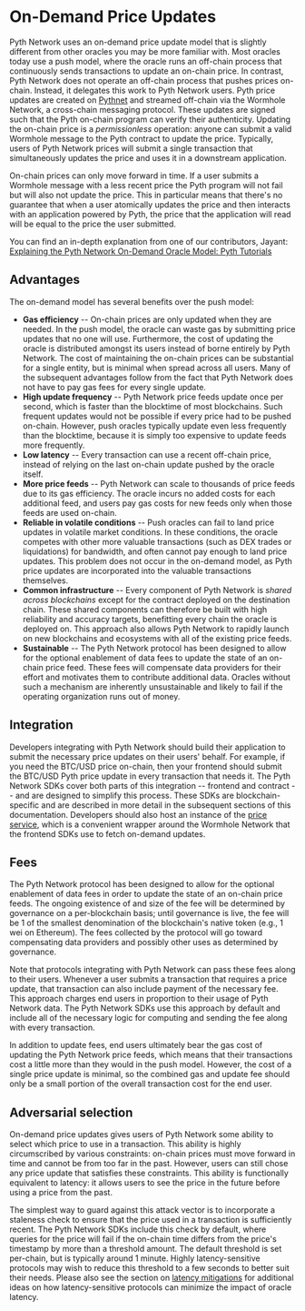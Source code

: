 # On-Demand Price Updates

Pyth Network uses an on-demand price update model that is slightly different from other oracles you may be more familiar with.
Most oracles today use a push model, where the oracle runs an off-chain process that continuously sends transactions to update an on-chain price.
In contrast, Pyth Network does not operate an off-chain process that pushes prices on-chain.
Instead, it delegates this work to Pyth Network users.
Pyth price updates are created on [Pythnet](../how-pyth-works/pythnet.md) and streamed off-chain via the Wormhole Network, a cross-chain messaging protocol.
These updates are signed such that the Pyth on-chain program can verify their authenticity.
Updating the on-chain price is a *permissionless* operation: anyone can submit a valid Wormhole message to the Pyth contract to update the price.
Typically, users of Pyth Network prices will submit a single transaction that simultaneously updates the price and uses it in a downstream application.

On-chain prices can only move forward in time. If a user submits a Wormhole message with a less recent price the Pyth program will not fail but will
also not update the price. This in particular means that there's no guarantee that when a user atomically updates the price and then interacts with an application powered by Pyth,
the price that the application will read will be equal to the price the user submitted.

You can find an in-depth explanation from one of our contributors, Jayant:
[Explaining the Pyth Network On-Demand Oracle Model: Pyth Tutorials](https://youtu.be/qdwrs23Qc9g)

## Advantages

The on-demand model has several benefits over the push model:

- **Gas efficiency** -- On-chain prices are only updated when they are needed.
  In the push model, the oracle can waste gas by submitting price updates that no one will use.
  Furthermore, the cost of updating the oracle is distributed amongst its users instead of borne entirely by Pyth Network.
  The cost of maintaining the on-chain prices can be substantial for a single entity, but is minimal when spread across all users.
  Many of the subsequent advantages follow from the fact that Pyth Network does not have to pay gas fees for every single update.
- **High update frequency** -- Pyth Network price feeds update once per second, which is faster than the blocktime of most blockchains.
  Such frequent updates would not be possible if every price had to be pushed on-chain.
  However, push oracles typically update even less frequently than the blocktime, because it is simply too expensive to update feeds more frequently.
- **Low latency** -- Every transaction can use a recent off-chain price, instead of relying on the last on-chain update pushed by the oracle itself.
- **More price feeds** -- Pyth Network can scale to thousands of price feeds due to its gas efficiency.
  The oracle incurs no added costs for each additional feed, and users pay gas costs for new feeds only when those feeds are used on-chain.
- **Reliable in volatile conditions** -- Push oracles can fail to land price updates in volatile market conditions.
  In these conditions, the oracle competes with other more valuable transactions (such as DEX trades or liquidations) for bandwidth, and often cannot pay enough to land price updates.
  This problem does not occur in the on-demand model, as Pyth price updates are incorporated into the valuable transactions themselves.
- **Common infrastructure** -- Every component of Pyth Network is *shared across blockchains* except for the contract deployed on the destination chain.
  These shared components can therefore be built with high reliability and accuracy targets, benefitting every chain the oracle is deployed on.
  This approach also allows Pyth Network to rapidly launch on new blockchains and ecosystems with all of the existing price feeds.
- **Sustainable** -- The Pyth Network protocol has been designed to allow for the optional enablement of data fees to update the state of an on-chain price feed.
  These fees will compensate data providers for their effort and motivates them to contribute additional data.
  Oracles without such a mechanism are inherently unsustainable and likely to fail if the operating organization runs out of money.

## Integration

Developers integrating with Pyth Network should build their application to submit the necessary price updates on their users' behalf.
For example, if you need the BTC/USD price on-chain, then your frontend should submit the BTC/USD Pyth price update in every transaction that needs it.
The Pyth Network SDKs cover both parts of this integration -- frontend and contract -- and are designed to simplify this process.
These SDKs are blockchain-specific and are described in more detail in the subsequent sections of this documentation.
Developers should also host an instance of the [price service](price-service.md), which is a convenient wrapper around the Wormhole Network that the frontend SDKs use to fetch on-demand updates.

## Fees

The Pyth Network protocol has been designed to allow for the optional enablement of data fees in order to update the state of an on-chain price feeds.
The ongoing existence of and size of the fee will be determined by governance on a per-blockchain basis; until governance is live, the fee will be 1 of the smallest denomination of the blockchain's native token (e.g., 1 wei on Ethereum).
The fees collected by the protocol will go toward compensating data providers and possibly other uses as determined by governance.

Note that protocols integrating with Pyth Network can pass these fees along to their users.
Whenever a user submits a transaction that requires a price update, that transaction can also include payment of the necessary fee.
This approach charges end users in proportion to their usage of Pyth Network data.
The Pyth Network SDKs use this approach by default and include all of the necessary logic for computing and sending the fee along with every transaction.

In addition to update fees, end users ultimately bear the gas cost of updating the Pyth Network price feeds, which means that their transactions cost a little more than they would in the push model.
However, the cost of a single price update is minimal, so the combined gas and update fee should only be a small portion of the overall transaction cost for the end user.

## Adversarial selection

On-demand price updates gives users of Pyth Network some ability to select which price to use in a transaction.
This ability is highly circumscribed by various constraints: on-chain prices must move forward in time and cannot be from too far in the past.
However, users can still chose any price update that satisfies these constraints.
This ability is functionally equivalent to latency: it allows users to see the price in the future before using a price from the past.

The simplest way to guard against this attack vector is to incorporate a staleness check to ensure that the price used in a transaction is sufficiently recent.
The Pyth Network SDKs include this check by default, where queries for the price will fail if the on-chain time differs from the price's timestamp by more than a threshold amount.
The default threshold is set per-chain, but is typically around 1 minute.
Highly latency-sensitive protocols may wish to reduce this threshold to a few seconds to better suit their needs.
Please also see the section on [latency mitigations](best-practices.md#latency) for additional ideas on how latency-sensitive protocols can minimize the impact of oracle latency.
